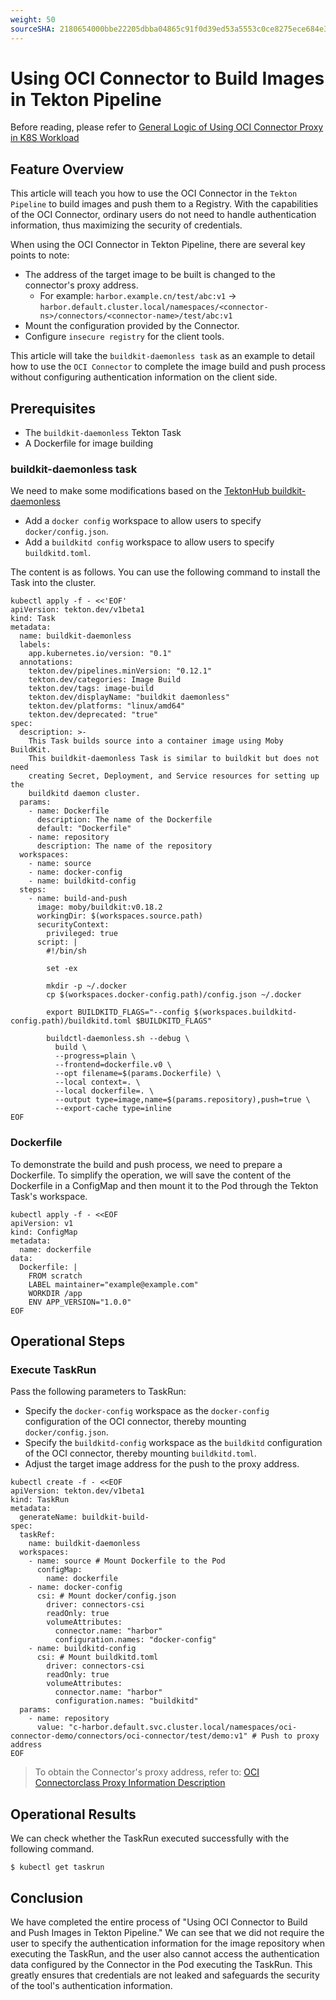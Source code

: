 ```yaml
---
weight: 50
sourceSHA: 2180654000bbe22205dbba04865c91f0d39ed53a5553c0ce8275ece684e3084e
---
```


# Using OCI Connector to Build Images in Tekton Pipeline

Before reading, please refer to [General Logic of Using OCI Connector Proxy in K8S Workload](./using_oci_connector_in_k8s.mdx)

## Feature Overview

This article will teach you how to use the OCI Connector in the `Tekton Pipeline` to build images and push them to a Registry. With the capabilities of the OCI Connector, ordinary users do not need to handle authentication information, thus maximizing the security of credentials.

When using the OCI Connector in Tekton Pipeline, there are several key points to note:

- The address of the target image to be built is changed to the connector's proxy address.
  - For example: `harbor.example.cn/test/abc:v1` -> `harbor.default.cluster.local/namespaces/<connector-ns>/connectors/<connector-name>/test/abc:v1`
- Mount the configuration provided by the Connector.
- Configure `insecure registry` for the client tools.

This article will take the `buildkit-daemonless task` as an example to detail how to use the `OCI Connector` to complete the image build and push process without configuring authentication information on the client side.

## Prerequisites

- The `buildkit-daemonless` Tekton Task
- A Dockerfile for image building

### buildkit-daemonless task

We need to make some modifications based on the [TektonHub buildkit-daemonless](https://hub.tekton.dev/tekton/task/buildkit-daemonless)

- Add a `docker config` workspace to allow users to specify `docker/config.json`.
- Add a `buildkitd config` workspace to allow users to specify `buildkitd.toml`.

The content is as follows. You can use the following command to install the Task into the cluster.

```shell
kubectl apply -f - <<'EOF'
apiVersion: tekton.dev/v1beta1
kind: Task
metadata:
  name: buildkit-daemonless
  labels:
    app.kubernetes.io/version: "0.1"
  annotations:
    tekton.dev/pipelines.minVersion: "0.12.1"
    tekton.dev/categories: Image Build
    tekton.dev/tags: image-build
    tekton.dev/displayName: "buildkit daemonless"
    tekton.dev/platforms: "linux/amd64"
    tekton.dev/deprecated: "true"
spec:
  description: >-
    This Task builds source into a container image using Moby BuildKit.
    This buildkit-daemonless Task is similar to buildkit but does not need
    creating Secret, Deployment, and Service resources for setting up the
    buildkitd daemon cluster.
  params:
    - name: Dockerfile
      description: The name of the Dockerfile
      default: "Dockerfile"
    - name: repository
      description: The name of the repository
  workspaces:
    - name: source
    - name: docker-config
    - name: buildkitd-config
  steps:
    - name: build-and-push
      image: moby/buildkit:v0.18.2
      workingDir: $(workspaces.source.path)
      securityContext:
        privileged: true
      script: |
        #!/bin/sh

        set -ex

        mkdir -p ~/.docker
        cp $(workspaces.docker-config.path)/config.json ~/.docker

        export BUILDKITD_FLAGS="--config $(workspaces.buildkitd-config.path)/buildkitd.toml $BUILDKITD_FLAGS"

        buildctl-daemonless.sh --debug \
          build \
          --progress=plain \
          --frontend=dockerfile.v0 \
          --opt filename=$(params.Dockerfile) \
          --local context=. \
          --local dockerfile=. \
          --output type=image,name=$(params.repository),push=true \
          --export-cache type=inline
EOF
```

### Dockerfile

To demonstrate the build and push process, we need to prepare a Dockerfile. To simplify the operation, we will save the content of the Dockerfile in a ConfigMap and then mount it to the Pod through the Tekton Task's workspace.

```shell
kubectl apply -f - <<EOF
apiVersion: v1
kind: ConfigMap
metadata:
  name: dockerfile
data:
  Dockerfile: |
    FROM scratch
    LABEL maintainer="example@example.com"
    WORKDIR /app
    ENV APP_VERSION="1.0.0"
EOF
```

## Operational Steps

### Execute TaskRun

Pass the following parameters to TaskRun:

- Specify the `docker-config` workspace as the `docker-config` configuration of the OCI connector, thereby mounting `docker/config.json`.
- Specify the `buildkitd-config` workspace as the `buildkitd` configuration of the OCI connector, thereby mounting `buildkitd.toml`.
- Adjust the target image address for the push to the proxy address.

```shell
kubectl create -f - <<EOF
apiVersion: tekton.dev/v1beta1
kind: TaskRun
metadata:
  generateName: buildkit-build-
spec:
  taskRef:
    name: buildkit-daemonless
  workspaces:
    - name: source # Mount Dockerfile to the Pod
      configMap:
        name: dockerfile
    - name: docker-config
      csi: # Mount docker/config.json
        driver: connectors-csi
        readOnly: true
        volumeAttributes:
          connector.name: "harbor"
          configuration.names: "docker-config"
    - name: buildkitd-config
      csi: # Mount buildkitd.toml
        driver: connectors-csi
        readOnly: true
        volumeAttributes:
          connector.name: "harbor"
          configuration.names: "buildkitd"
  params:
    - name: repository
      value: "c-harbor.default.svc.cluster.local/namespaces/oci-connector-demo/connectors/oci-connector/test/demo:v1" # Push to proxy address
EOF
```

> To obtain the Connector's proxy address, refer to: [OCI Connectorclass Proxy Information Description](../concepts/oci_connectorclass.mdx#proxy)

## Operational Results

We can check whether the TaskRun executed successfully with the following command.

```shell
$ kubectl get taskrun
```

## Conclusion

We have completed the entire process of "Using OCI Connector to Build and Push Images in Tekton Pipeline." We can see that we did not require the user to specify the authentication information for the image repository when executing the TaskRun, and the user also cannot access the authentication data configured by the Connector in the Pod executing the TaskRun. This greatly ensures that credentials are not leaked and safeguards the security of the tool's authentication information.
